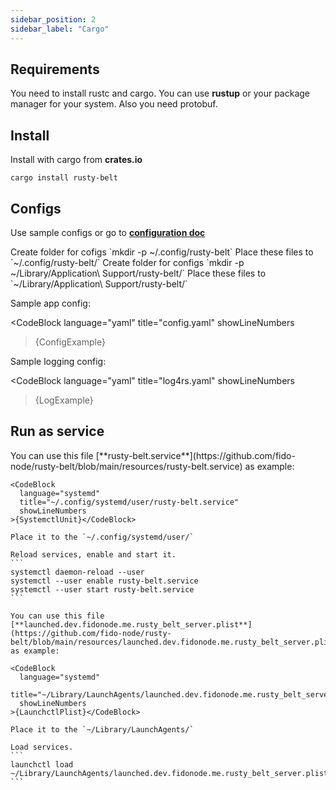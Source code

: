 ```yaml
---
sidebar_position: 2
sidebar_label: "Cargo"
---
```





## Requirements

You need to install rustc and cargo. You can use **rustup** or your package manager for your system. 
Also you need protobuf.

## Install

Install with cargo from **crates.io**

```
cargo install rusty-belt
```

## Configs

Use sample configs or go to [**configuration doc**](../category/configuration)

<Tabs groupId="operating-systems">
  <TabItem value="linux" label="Linux" default>
    Create folder for cofigs `mkdir -p ~/.config/rusty-belt`  
    Place these files to `~/.config/rusty-belt/`
  </TabItem>
  <TabItem value="apple" label="Apple">
    Create folder for configs `mkdir -p ~/Library/Application\ Support/rusty-belt/`  
    Place these files to `~/Library/Application\ Support/rusty-belt/`
  </TabItem>
</Tabs>



Sample app config:

<CodeBlock
    language="yaml"
    title="config.yaml"
    showLineNumbers
>{ConfigExample}</CodeBlock>

Sample logging config:

<CodeBlock
    language="yaml"
    title="log4rs.yaml"
    showLineNumbers
>{LogExample}</CodeBlock>

## Run as service

<Tabs groupId="operating-systems">
  <TabItem value="linux" label="Linux" default>
    You can use this file
    [**rusty-belt.service**](https://github.com/fido-node/rusty-belt/blob/main/resources/rusty-belt.service) as example: 

    <CodeBlock 
      language="systemd"
      title="~/.config/systemd/user/rusty-belt.service"
      showLineNumbers
    >{SystemctlUnit}</CodeBlock>

    Place it to the `~/.config/systemd/user/`
  
    Reload services, enable and start it.
    ```
    systemctl daemon-reload --user
    systemctl --user enable rusty-belt.service
    systemctl --user start rusty-belt.service
    ```
  
  </TabItem>
  <TabItem value="apple" label="Apple">
    
    You can use this file
    [**launched.dev.fidonode.me.rusty_belt_server.plist**](https://github.com/fido-node/rusty-belt/blob/main/resources/launched.dev.fidonode.me.rusty_belt_server.plist) as example: 

    <CodeBlock 
      language="systemd"
      title="~/Library/LaunchAgents/launched.dev.fidonode.me.rusty_belt_server.plist"
      showLineNumbers
    >{LaunchctlPlist}</CodeBlock>

    Place it to the `~/Library/LaunchAgents/`
  
    Load services.
    ```
    launchctl load ~/Library/LaunchAgents/launched.dev.fidonode.me.rusty_belt_server.plist
    ```
    
  </TabItem>
</Tabs>

